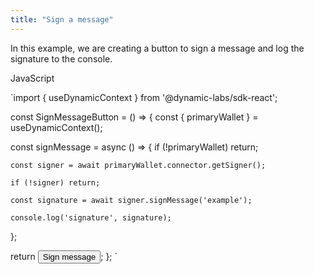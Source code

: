 ```yaml
---
title: "Sign a message"
---
```


In this example, we are creating a button to sign a message and log the signature to the console.

JavaScript

`import { useDynamicContext } from '@dynamic-labs/sdk-react';

const SignMessageButton = () => {
  const { primaryWallet } = useDynamicContext();

  const signMessage = async () => {
    if (!primaryWallet) return;

    const signer = await primaryWallet.connector.getSigner();

    if (!signer) return;

    const signature = await signer.signMessage('example');

    console.log('signature', signature);
  };

  return <button onClick={signMessage}>Sign message</button>;
};
`